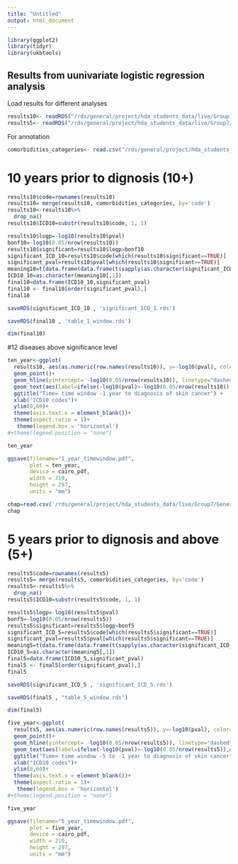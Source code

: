 ```yaml
---
title: "Untitled"
output: html_document
---
```

```r
library(ggplot2)
library(tidyr)
library(ukbtools)
```


## Results from uunivariate logistic regression analysis

Load results for different analyses

```r
results10<- readRDS("/rds/general/project/hda_students_data/live/Group7/General/Final/Sensitivity_analysis/uni_variate_logistic/NEWresults_1.rds")
results5<- readRDS("/rds/general/project/hda_students_data/live/Group7/General/Final/Sensitivity_analysis/uni_variate_logistic/NEWresults_5.rds")

```

For annotation 
```r
comorbidities_categories<- read.csv("/rds/general/project/hda_students_data/live/Group7/General/Final/comorbidities_categories.csv",sep=',')
```

# 10 years prior to dignosis (10+)
```r
results10$code=rownames(results10)
results10= merge(results10, comorbidities_categories, by='code')
results10<-results10%>%
  drop_na()
results10$ICD10=substr(results10$code, 1, 1)

```

```r
results10$logp=-log10(results10$pval)
bonf10=-log10(0.05/nrow(results10))
results10$significant=results10$logp>bonf10
significant_ICD_10=results10$code[which(results10$significant==TRUE)]
significant_pval=results10$pval[which(results10$significant==TRUE)]
meaning10=t(data.frame(data.frame(t(sapply(as.character(significant_ICD_10), FUN=ukb_icd_code_meaning)))$meaning))
ICD10_10=as.character(meaning10[,1])
final10=data.frame(ICD10_10,significant_pval)
final10 <- final10[order(significant_pval),]
final10 

saveRDS(significant_ICD_10 , 'significant_ICD_1.rds')

saveRDS(final10 , 'table_1_window.rds')
```
```r
dim(final10)
```

#12 diseases above significance level

```r
ten_year<-ggplot(
  results10, aes(as.numeric(row.names(results10)), y=-log10(pval), color=ICD10))+
  geom_point()+
  geom_hline(yintercept= -log10(0.05/nrow(results10)), linetype="dashed", color = "red")+
  geom_text(aes(label=ifelse(-log10(pval)>-log10(0.05/nrow(results10)),as.character(code),''),hjust=0,vjust=0),show.legend=FALSE)+
  ggtitle("Time= time window -1 year to diagnosis of skin cancer") +
  xlab("ICD10 codes")+
  ylim(0,60)+
  theme(axis.text.x = element_blank())+
  theme(aspect.ratio = 1)+
   theme(legend.box = 'horizontal')
#+theme(legend.position = "none")

ten_year
```

<!-- ```{r} -->
<!-- legend_description<-ggplot( -->
<!--   ten_bis, aes(as.numeric(row.names(ten_bis)), y=-log10(pval), color=Title))+ -->
<!--   geom_point()+ -->
<!--   geom_hline(yintercept= -log10(0.05/nrow(ten_bis)), linetype="dashed", color = "red")+ -->
<!--   geom_text(aes(label=ifelse(-log10(pval)>-log10(0.05/nrow(ten_bis)),as.character(code),''),hjust=0,vjust=0),show.legend=FALSE)+ -->
<!--   #ggtitle("Time= 10 years prior to diagnosis of skin cancer") + -->
<!--   xlab("ICD10 codes")+ -->
<!--   ylim(0,60)+ -->
<!--   theme(axis.text.x = element_blank())+ -->
<!--   theme(aspect.ratio = 1)+ -->
<!--   theme(legend.box = 'vertical')+ -->
<!--   theme_void()+ -->
<!--   theme(legend.key.size = unit(1, 'cm'), #change legend key size -->
<!--         legend.key.height = unit(1, 'cm'), #change legend key height -->
<!--         legend.key.width = unit(1.5, 'cm'), #change legend key width -->
<!--         legend.title = element_text(size=5), #change legend title font size -->
<!--         legend.text = element_text(size=8)) #change legend text font size -->
<!-- #+theme(legend.position = "none") -->

<!-- legend_description -->
<!-- ``` -->


```r
ggsave(filename="1_year_timewindow.pdf", 
       plot = ten_year, 
       device = cairo_pdf, 
       width = 210, 
       height = 297, 
       units = "mm")
```

```r
chap=read.csv('/rds/general/project/hda_students_data/live/Group7/General/Eleonore/chapters5.csv', sep=';')
chap
```


# 5 years prior to dignosis and above (5+)
```r
results5$code=rownames(results5)
results5= merge(results5, comorbidities_categories, by='code')
results5<-results5%>%
  drop_na()
results5$ICD10=substr(results5$code, 1, 1)
```

```r
results5$logp=-log10(results5$pval)
bonf5=-log10(0.05/nrow(results5))
results5$significant=results5$logp>bonf5
significant_ICD_5=results5$code[which(results5$significant==TRUE)]
significant_pval=results5$pval[which(results5$significant==TRUE)]
meaning5=t(data.frame(data.frame(t(sapply(as.character(significant_ICD_5), FUN=ukb_icd_code_meaning)))$meaning))
ICD10_5=as.character(meaning5[,1])
final5=data.frame(ICD10_5,significant_pval)
final5 <- final5[order(significant_pval),]
final5 

saveRDS(significant_ICD_5 , 'significant_ICD_5.rds')

saveRDS(final5 , "table_5_window.rds")
```
```r
dim(final5)
```

```r
five_year<-ggplot(
  results5, aes(as.numeric(row.names(results5)), y=-log10(pval), color=ICD10))+
  geom_point()+
  geom_hline(yintercept= -log10(0.05/nrow(results5)), linetype="dashed", color = "red")+
  geom_text(aes(label=ifelse(-log10(pval)>-log10(0.05/nrow(results5)),as.character(code),''),hjust=0,vjust=0),show.legend=FALSE)+
  ggtitle("Time= time window -5 to -1 year to diagnosis of skin cancer") +
  xlab("ICD10 codes")+
  ylim(0,60)+
  theme(axis.text.x = element_blank())+
  theme(aspect.ratio = 1)+
   theme(legend.box = 'horizontal')
#+theme(legend.position = "none")

five_year
```
```r
ggsave(filename="5_year_timewindow.pdf", 
       plot = five_year, 
       device = cairo_pdf, 
       width = 210, 
       height = 297, 
       units = "mm")
```